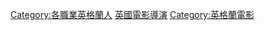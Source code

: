 {{Commonscat|Film directors from England}}

[[Category:各職業英格蘭人|Category:各職業英格蘭人]]
[[Category:英國電影導演|]]
[[Category:英格蘭電影|Category:英格蘭電影]]